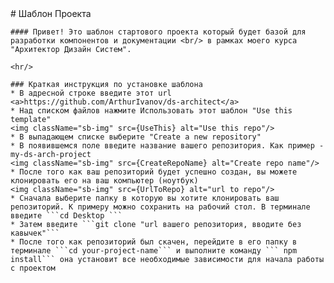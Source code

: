 



<Meta title="Материалы/ Начни здесь" />

<div className="sb-container">
  <div className='sb-section-title'>
    # Шаблон Проекта

    #### Привет! Это шаблон стартового проекта который будет базой для разработки компонентов и документации <br/> в рамках моего курса "Архитектор Дизайн Систем".

    <hr/>

    ### Краткая инструкция по установке шаблона
    * В адресной строке введите этот url <a>https://github.com/ArthurIvanov/ds-architect</a>
    * Над списком файлов нажмите Использовать этот шаблон "Use this template"
    <img className="sb-img" src={UseThis} alt="Use this repo"/>
    * В выпадающем списке выберите "Create a new repository"
    * В появившемся поле введите название вашего репозитория. Как пример - my-ds-arch-project
    <img className="sb-img" src={CreateRepoName} alt="Create repo name"/>
    * После того как ваш репозиторий будет успешно создан, вы можете клонировать его на ваш компьютер (ноутбук)
    <img className="sb-img" src={UrlToRepo} alt="url to repo"/>
    * Сначала выберите папку в которую вы хотите клонировать ваш репозиторий. К примеру можно сохранить на рабочий стол. В терминале введите ```cd Desktop ```
    * Затем введите ```git clone "url вашего репозитория, вводите без кавычек"```
    * После того как репозиторий был скачен, перейдите в его папку в терминале ```cd your-project-name``` и выполните команду ``` npm install``` она установит все необходимые зависимости для начала работы с проектом


  </div>
  
</div>

<style>
  {`
    .sb-img {
        width: 60%;
    }

    .sb-container {
        margin-bottom: 48px;
        max-width: 900px;
  }

    .sb-section {
        width: 100%;
        display: flex;
        flex-direction: row;
        gap: 20px;
  }

  img {
    object-fit: cover;
    border-radius: 8px;
    overflow: hidden;
    border: 1px #F7F8F9 solid;
    box-shadow: 0px 2px 24px 0px rgba(34, 49, 69, 0.08);
  }

  `}
</style>
